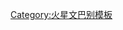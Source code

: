 {{User language-4|mars|止匕苚户螚姒'''[[:Category:mars-4 使用者|哋檤]]'''dē'''[[:Category:mars 使用者|吙★魰]]'''鉸瑬。|火星文|14|9}}<noinclude>[[Category:火星文巴别模板]]
</noinclude>